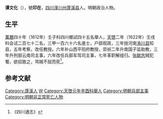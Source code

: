 '''谭文化'''（{{bd|？||1644年||}}），號'''印在'''，[[四川|四川]][[潼川州|潼川州]][[蓬溪县|蓬溪县]]人。明朝政治人物。

==生平==
[[萬曆|萬曆]]四十年（1612年）壬子科四川鄉試四十五名舉人，[[天啓|天啓]]二年（1622年）壬戌科会试二百七十二名，三甲一百六十六名進士，户部观政，三年授河南[[洧川县|洧川县]]知县，五年考察，改任教授。六年补山西平阳府教授，崇祯二年升南国子监助教，三年升刑部云南司主事，六年改任兵部车驾司主事，七年革职解组归。[[张献忠|张献忠]]贼犯蜀，欲招致之，骂贼不屈而死<ref>《四川通志》</ref>。

==参考文献==
{{reflist}}

{{天啓二年壬戌科殿試金榜}}

{{Authority control}}

{{DEFAULTSORT:}}
[[Category:蓬溪人|Category:蓬溪人]]
[[Category:谭姓|W]]
[[Category:天啓元年辛酉科舉人|Category:天啓元年辛酉科舉人]]
[[Category:明朝兵部主事|Category:明朝兵部主事]]
[[Category:明朝非正常死亡人物|Category:明朝非正常死亡人物]]


{{明朝官员小作品}}